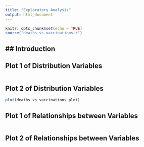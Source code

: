```yaml
---
title: "Exploratory Analysis"
output: html_document
---
```


```r
knitr::opts_chunk$set(echo = TRUE)
source("deaths_vs_vaccinations.r")
```

## Introduction
- 

## Plot 1 of Distribution Variables

```r

```

## Plot 2 of Distribution Variables

```r
plot(deaths_vs_vaccinations_plot)
```


## Plot 1 of Relationships between Variables

```r

```

## Plot 2 of Relationships between Variables

```r

```
